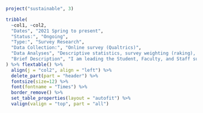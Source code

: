 
```r
project("sustainable", 3)
```

```r
tribble(
  ~col1, ~col2,
  "Dates", "2021 Spring to present",
  "Status:", "Ongoing",
  "Type:", "Survey Research",
  "Data Collection:", "Online survey (Qualtrics)",
  "Data Analyses", "Descriptive statistics, survey weighting (raking), and visualizations",
  "Brief Description", "I am leading the Student, Faculty, and Staff subgroup of the Office of Sustainability's Sustainable Energy Working Group. Most of this work involves the design and deployment of a survey for all students during 2021 Fall. Results will be presented to UTK administration to help decide on future sustainable energy projects on campus."
) %>% flextable() %>%
  align(j = "col2", align = "left") %>%
  delete_part(part = "header") %>%
  fontsize(size=12) %>%
  font(fontname = "Times") %>%
  border_remove() %>%
  set_table_properties(layout = "autofit") %>%
  valign(valign = "top", part = "all")
```

\newline
